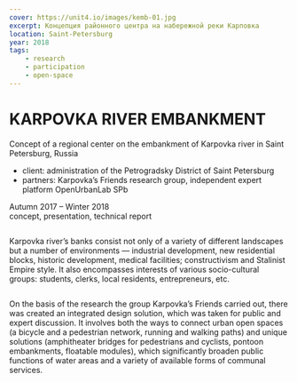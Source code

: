 ```yaml
---
cover: https://unit4.io/images/kemb-01.jpg
excerpt: Концепция районного центра на набережной реки Карповка
location: Saint-Petersburg
year: 2018
tags:
    - research
    - participation
    - open-space
---
```


# KARPOVKA RIVER EMBANKMENT

Concept of a regional center on the embankment of Karpovka river in Saint Petersburg, Russia

- client: administration of the Petrogradsky District of Saint Petersburg
- partners: Karpovka’s Friends research group, independent expert platform OpenUrbanLab SPb

Autumn 2017 – Winter 2018 <br/>
concept, presentation, technical report

<Image src="/images/kemb-01.jpg" alt="" />

Karpovka river’s banks consist not only of a variety of different landscapes but a number of environments — industrial development, new residential blocks, historic development, medical facilities; constructivism and Stalinist Empire style. It also encompasses interests of various socio-cultural groups: students, clerks, local residents, entrepreneurs, etc.

<Image src="/images/kemb-02.jpg" alt="" />

On the basis of the research the group Karpovka’s Friends carried out, there was created an integrated design solution, which was taken for public and expert discussion. It involves both the ways to connect urban open spaces (a bicycle and a pedestrian network, running and walking paths) and unique solutions (amphitheater bridges for pedestrians and cyclists, pontoon embankments, floatable modules), which significantly broaden public functions of water areas and a variety of available forms of communal services.

<Image src="/images/kemb-03.jpg" alt="" />

<Image src="/images/kemb-04.jpg" alt="" />

<Image src="/images/kemb-05.jpg" alt="" />

<Image src="/images/kemb-06.jpg" alt="" />

<Image src="/images/kemb-07.jpg" alt="" />

